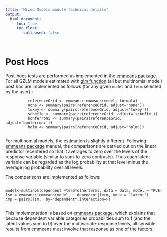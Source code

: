 ```yaml
---
title: "Mixed Models module technical details"
output: 
  html_document:
     toc: true
     toc_float:
        collapsed: false

---
```




# Post Hocs

Post-hocs tests are performed as implemented in the [emmeans package](https://cran.r-project.org/web/packages/emmeans/index.html). For all GZLM models estimated with [glm function](https://stat.ethz.ch/R-manual/R-devel/library/stats/html/glm.html) (all but multinomial model) post hoc are implemented as follows (for any given  `model` and `term` selected by the user) :

```
          referenceGrid <- emmeans::emmeans(model, formula)
          none <- summary(pairs(referenceGrid, adjust='none'))
          tukey <- summary(pairs(referenceGrid, adjust='tukey'))
          scheffe <- summary(pairs(referenceGrid, adjust='scheffe'))
          bonferroni <- summary(pairs(referenceGrid, adjust='bonferroni'))
          holm <- summary(pairs(referenceGrid, adjust='holm'))
      
```


For multinomial models, the estimation is slightly different. Following [emmeans package](https://cran.r-project.org/web/packages/emmeans/index.html) manual, the comparisons are carried out on the linear predictor recentered so that it averages to zero over the levels of the response variable (similar to sum-to-zero contrasts). Thus each latent variable can be regarded as the log probability at that level minus the average log probability over all levels.

The comparisons are implemented as follows:
```

model<-multinom(dependent ~term*otherterms, data = data, model = TRUE)
lsm = emmeans::emmeans(model, ~ dependent|term, mode = "latent")
cmp = pairs(lsm,  by="dependent",interaction=F) 


```

This implementation is based on [emmeans package](https://cran.r-project.org/web/packages/emmeans/index.html), which explains that because dependent variable categories probabilities sum to 1 (and the latent values sum to 0) over the multivariate-response levels, all sensible results from emmeans must involve that response as one of the factors.
